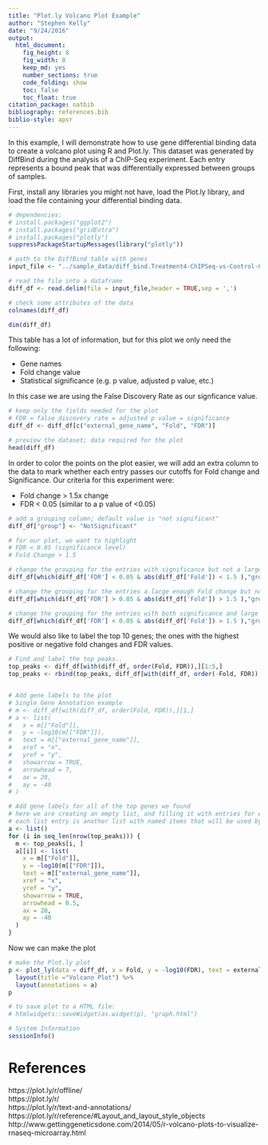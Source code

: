 ```yaml
---
title: "Plot.ly Volcano Plot Example"
author: "Stephen Kelly"
date: "9/24/2016"
output: 
  html_document: 
    fig_height: 8
    fig_width: 8
    keep_md: yes
    number_sections: true
    code_folding: show
    toc: false
    toc_float: true
citation_package: natbib
bibliography: references.bib
biblio-style: apsr
---
```


In this example, I will demonstrate how to use gene differential binding data to create a volcano plot using R and Plot.ly. This dataset was generated by DiffBind during the analysis of a ChIP-Seq experiment. Each entry represents a bound peak that was differentially expressed between groups of samples.


First, install any libraries you might not have, load the Plot.ly library, and load the file containing your differential binding data.


```r
# dependencies:
# install.packages("ggplot2")
# install.packages("gridExtra")
# install.packages("plotly")
suppressPackageStartupMessages(library("plotly"))

# path to the DiffBind table with genes
input_file <- "../sample_data/diff_bind.Treatment4-ChIPSeq-vs-Control-ChIPSeq.p100.csv"

# read the file into a dataframe
diff_df <- read.delim(file = input_file,header = TRUE,sep = ',')

# check some attributes of the data
colnames(diff_df)

dim(diff_df)
```


This table has a lot of information, but for this plot we only need the following:

- Gene names
- Fold change value
- Statistical significance (e.g. p value, adjusted p value, etc.)

In this case we are using the False Discovery Rate as our signficance value.

```r
# keep only the fields needed for the plot
# FDR = false discovery rate = adjusted p value = significance 
diff_df <- diff_df[c("external_gene_name", "Fold", "FDR")]

# preview the dataset; data required for the plot
head(diff_df)
```


In order to color the points on the plot easier, we will add an extra column to the data to mark whether each entry passes our cutoffs for Fold change and Significance. Our criteria for this experiment were:

- Fold change > 1.5x change
- FDR < 0.05 (similar to a p value of <0.05)


```r
# add a grouping column; default value is "not significant"
diff_df["group"] <- "NotSignificant"

# for our plot, we want to highlight 
# FDR < 0.05 (significance level)
# Fold Change > 1.5

# change the grouping for the entries with significance but not a large enough Fold change
diff_df[which(diff_df['FDR'] < 0.05 & abs(diff_df['Fold']) < 1.5 ),"group"] <- "Significant"

# change the grouping for the entries a large enough Fold change but not a low enough p value
diff_df[which(diff_df['FDR'] > 0.05 & abs(diff_df['Fold']) > 1.5 ),"group"] <- "FoldChange"

# change the grouping for the entries with both significance and large enough fold change
diff_df[which(diff_df['FDR'] < 0.05 & abs(diff_df['Fold']) > 1.5 ),"group"] <- "Significant&FoldChange"
```

We would also like to label the top 10 genes; the ones with the highest positive or negative fold changes and FDR values. 

```r

# Find and label the top peaks..
top_peaks <- diff_df[with(diff_df, order(Fold, FDR)),][1:5,]
top_peaks <- rbind(top_peaks, diff_df[with(diff_df, order(-Fold, FDR)),][1:5,])


# Add gene labels to the plot
# Single Gene Annotation example
# m <- diff_df[with(diff_df, order(Fold, FDR)),][1,]
# a <- list(
#   x = m[["Fold"]],
#   y = -log10(m[["FDR"]]),
#   text = m[["external_gene_name"]],
#   xref = "x",
#   yref = "y",
#   showarrow = TRUE,
#   arrowhead = 7,
#   ax = 20,
#   ay = -40
# )

# Add gene labels for all of the top genes we found
# here we are creating an empty list, and filling it with entries for each row in the dataframe
# each list entry is another list with named items that will be used by Plot.ly
a <- list()
for (i in seq_len(nrow(top_peaks))) {
  m <- top_peaks[i, ]
  a[[i]] <- list(
    x = m[["Fold"]],
    y = -log10(m[["FDR"]]),
    text = m[["external_gene_name"]],
    xref = "x",
    yref = "y",
    showarrow = TRUE,
    arrowhead = 0.5,
    ax = 20,
    ay = -40
  )
}

```

Now we can make the plot

```r
# make the Plot.ly plot
p <- plot_ly(data = diff_df, x = Fold, y = -log10(FDR), text = external_gene_name, mode = "markers", color = group) %>% 
  layout(title ="Volcano Plot") %>%
  layout(annotations = a)
p
```


```r
# to save plot to a HTML file:
# htmlwidgets::saveWidget(as.widget(p), "graph.html")

# System Information
sessionInfo()
```



# References

https://plot.ly/r/offline/  
https://plot.ly/r/  
https://plot.ly/r/text-and-annotations/  
https://plot.ly/r/reference/#Layout_and_layout_style_objects  
http://www.gettinggeneticsdone.com/2014/05/r-volcano-plots-to-visualize-rnaseq-microarray.html  
